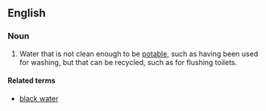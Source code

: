 ==English==

===Noun===
{{en-noun|-}}

#Water that is not clean enough to be [[potable]], such as having been used for washing, but that can be recycled, such as for flushing toilets.


====Related terms====
*[[black water]]